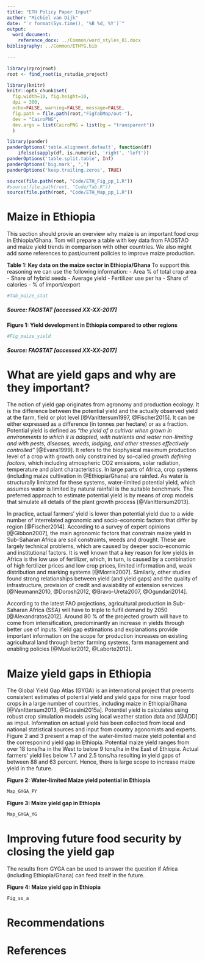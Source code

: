 ```yaml
---
title: "ETH Policy Paper Input"
author: "Michiel van Dijk"
date: "`r format(Sys.time(), '%B %d, %Y')`"
output: 
  word_document:
    reference_docx: ../Common/word_styles_01.docx
bibliography: ../Common/ETHYG.bib
    
---
```


```r
library(rprojroot)
root <- find_root(is_rstudio_project)

library(knitr)
knitr::opts_chunk$set(
  fig.width=10, fig.height=10,
  dpi = 300,
  echo=FALSE, warning=FALSE, message=FALSE,
  fig.path = file.path(root,"FigTabMap/out-"),
  dev = "CairoPNG",
  dev.args = list(CairoPNG = list(bg = "transparent"))
  )

library(pander)
panderOptions('table.alignment.default', function(df)
    ifelse(sapply(df, is.numeric), 'right', 'left'))
panderOptions('table.split.table', Inf)
panderOptions('big.mark', ",")
panderOptions('keep.trailing.zeros', TRUE)

source(file.path(root, "Code/ETH_Fig_pp_1.R"))
#source(file.path(root, "Code/Tab.R"))
source(file.path(root, "Code/ETH_Map_pp_1.R"))

```

# Maize in Ethiopia
This section should provie an overview why maize is an important food crop in Ethiopia/Ghana. Tom will prepare a table with key data from FAOSTAO and maize yield trends in comparison with other countries. We also might add some references to past/current policies to improve maize production. 

__Table 1: Key data on the maize sector in Ethiopia/Ghana__
To support this reasoning we can use the following information:
- Area % of total crop area
- Share of hybrid seeds
- Average yield
- Fertilizer use per ha
- Share of calories
- % of import/export

```r
#Tab_maize_stat
```

##### Source: FAOSTAT [accessed XX-XX-2017]

__Figure 1: Yield development in Ethiopia compared to other regions__
```r
#Fig_maize_yield
```

##### Source: FAOSTAT [accessed XX-XX-2017]

# What are yield gaps and why are they important?
The notion of yield gap originates from agronomy and production ecology. It is the difference between the potential yield and the actually observed yield at the farm, field or plot level [@VanIttersum1997, @Fischer2015]. It can be either expressed as a difference (in tonnes per hectare) or as a fraction. Potential yield is defined as *"the yield of a cultivar when grown in environments to which it is adapted, with nutrients and water non-limiting and with pests, diseases, weeds, lodging, and other stresses effectively controlled”* [@Evans1999]. It refers to the biophysical maximum production level of a crop with growth only constrained by so-called *growth defining factors*, which including atmospheric CO2 emissions, solar radiation, temperature and plant characteristics. In large parts of Africa, crop systems (including maize cultivation in @Ethiopia/Ghana) are rainfed. As water is structurally limitated for these systems, water-limited potential yield, which assumes water is limited by natural rainfall is the suitable benchmark. The preferred approach to estimate potential yield is by means of crop models that simulate all details of the plant growth process [@VanIttersum2013]. 

In practice, actual farmers’ yield  is lower than potential yield due to a wide number of interrelated agronomic and socio-economic factors that differ by region [@Fischer2014]. According to a survey of expert opinions [@Gibbon2007], the main agronomic factors that constrain maize yield in Sub-Saharan Africa are soil constraints, weeds and drought. These are largely technical problems, which are caused by deeper socio-economic and institutional factors. It is well known that a key reason for low yields in Africa is the low use of fertilizer, which, in turn, is caused by a combination of high fertilizer prices and low crop prices, limited information and, weak distribution and marking systems [@Morris2007]. Similarly, other studies found strong relationships between yield (and yield gaps) and the quality of infrastructure, provision of credit and avaiability of extension services [@Neumann2010, @Dorosh2012, @Bravo-Ureta2007, @Ogundari2014]. 

According to the latest FAO projections, agricultural production in Sub-Saharan Africa (SSA) will have to triple to fulfil demand by 2050 [@Alexandratos2012]. Around 80 % of the projected growth will have to come from intensification, predominantly an increase in yields through better use of inputs. Yield gap estimations and explanations provide important information on the scope for production increases on existing agricultural land through better farming systems, farm management and enabling policies [@Mueller2012, @Laborte2012]. 

# Maize yield gaps in Ethiopia
The Global Yield Gap Atlas (GYGA) is an international project that presents consistent estimates of potential yield and yield gaps for nine major food crops in a large number of countries, including maize in Ethiopia/Ghana [@VanIttersum2013, @Grassini2015a]. Potentiel yield is calculates using robust crop simulation models using local weather station data and [@ADD] as imput. Information on actual yield has been collected from local and national statistical sources and input from country agonomists and experts. Figure 2 and 3 present a map of the water-limited maize yield potential and the corresponind yield gap in Ethiopia. Potential maize yield ranges from over 18 tons/ha in the West to below 9 tons/ha in the East of Ethiopia. Actual farmers' yield lies below 1.7 and 2.5 tons/ha resulting in yield gaps of between 88 and 63 percent. Hence, there is large scope to increase maize yield in the future.

__Figure 2: Water-limited Maize yield potential in Ethiopia__

```r
Map_GYGA_PY
```

__Figure 3: Maize yield gap in Ethiopia__

```r
Map_GYGA_YG
```

# Improving future food security by closing the yield gap
The results from GYGA can be used to answer the question if Africa (including Ethiopia/Ghana) can feed itself in the future. 


__Figure 4: Maize yield gap in Ethiopia__

```r
Fig_ss_a
```



# Recommendations





# References
